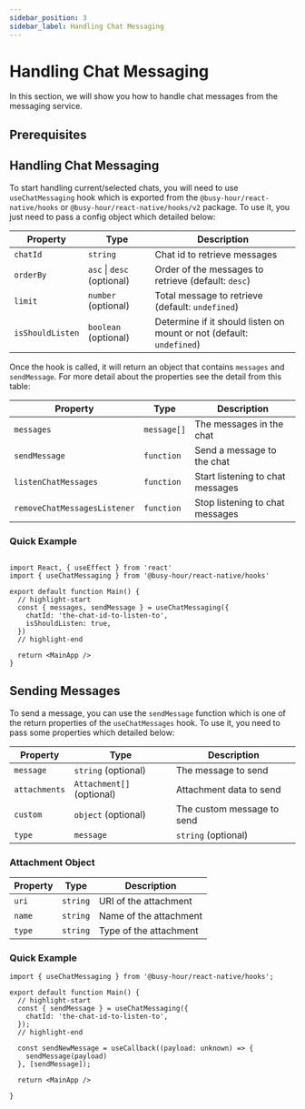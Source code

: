 ```yaml
---
sidebar_position: 3
sidebar_label: Handling Chat Messaging
---
```



# Handling Chat Messaging

In this section, we will show you how to handle chat messages from the messaging service.

## Prerequisites

<MessagingPrerequisites />

## Handling Chat Messaging

To start handling current/selected chats, you will need to use `useChatMessaging` hook which is exported from the `@busy-hour/react-native/hooks` or `@busy-hour/react-native/hooks/v2` package. To use it, you just need to pass a config object which detailed below:

| Property         | Type                       | Description                                                          |
| ---------------- | -------------------------- | -------------------------------------------------------------------- |
| `chatId`         | `string`                   | Chat id to retrieve messages                                         |
| `orderBy`        | `asc` \| `desc` (optional) | Order of the messages to retrieve (default: `desc`)                  |
| `limit`          | `number` (optional)        | Total message to retrieve (default: `undefined`)                     |
| `isShouldListen` | `boolean` (optional)       | Determine if it should listen on mount or not (default: `undefined`) |

Once the hook is called, it will return an object that contains `messages` and `sendMessage`. For more detail about the properties see the detail from this table:

| Property                     | Type        | Description                      |
| ---------------------------- | ----------- | -------------------------------- |
| `messages`                   | `message[]` | The messages in the chat         |
| `sendMessage`                | `function`  | Send a message to the chat       |
| `listenChatMessages`         | `function`  | Start listening to chat messages |
| `removeChatMessagesListener` | `function`  | Stop listening to chat messages  |

### Quick Example

```tsx title="src/main.tsx"

import React, { useEffect } from 'react'
import { useChatMessaging } from '@busy-hour/react-native/hooks'

export default function Main() {
  // highlight-start
  const { messages, sendMessage } = useChatMessaging({
    chatId: 'the-chat-id-to-listen-to',
    isShouldListen: true,
  })
  // highlight-end

  return <MainApp />
}
```

## Sending Messages

To send a message, you can use the `sendMessage` function which is one of the return properties of the `useChatMessages` hook. To use it, you need to pass some properties which detailed below:

| Property      | Type        | Description                |
| ------------- | ----------- | -------------------------- |
| `message`    | `string` (optional) | The message to send   |
| `attachments` | `Attachment[]` (optional)  | Attachment data to send |
| `custom`      | `object` (optional) | The custom message to send |
| `type`        | `message` | `string` (optional) | The type of the message |


### Attachment Object

| Property | Type     | Description            |
| -------- | -------- | ---------------------- |
| `uri`    | `string` | URI of the attachment  |
| `name`   | `string` | Name of the attachment |
| `type`   | `string` | Type of the attachment |

### Quick Example

```tsx
import { useChatMessaging } from '@busy-hour/react-native/hooks';

export default function Main() {
  // highlight-start
  const { sendMessage } = useChatMessaging({
    chatId: 'the-chat-id-to-listen-to',
  });
  // highlight-end

  const sendNewMessage = useCallback((payload: unknown) => {
    sendMessage(payload)
  }, [sendMessage]);

  return <MainApp />

}
```
